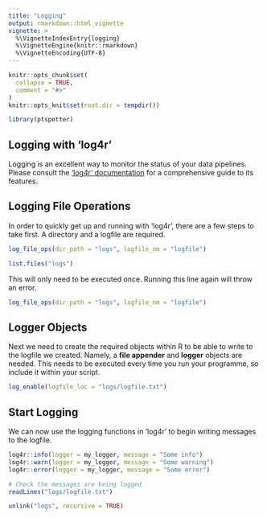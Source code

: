 ```yaml
---
title: "Logging"
output: rmarkdown::html_vignette
vignette: >
  %\VignetteIndexEntry{logging}
  %\VignetteEngine{knitr::rmarkdown}
  %\VignetteEncoding{UTF-8}
---
```


```r
knitr::opts_chunk$set(
  collapse = TRUE,
  comment = "#>"
)
knitr::opts_knit$set(root.dir = tempdir())
```

```r
library(ptspotter)
```

## Logging with 'log4r'

Logging is an excellent way to monitor the status of your data pipelines. Please consult the ['log4r' documentation ](https://cran.r-project.org/web/packages/log4r/log4r.pdf) for a comprehensive
guide to its features.

## Logging File Operations

In order to quickly get up and running with 'log4r', there are a few steps to
take first. A directory and a logfile are required.

```r
log_file_ops(dir_path = "logs", logfile_nm = "logfile")

list.files("logs")
```

This will only need to be executed once. Running this line again will throw
an error.

```r
log_file_ops(dir_path = "logs", logfile_nm = "logfile")

```


## Logger Objects

Next we need to create the required objects within R to be able to write to the 
logfile we created. Namely, a **file appender** and **logger** objects are
needed. This needs to be executed every time you run your programme, so include
it within your script.

```r
log_enable(logfile_loc = "logs/logfile.txt")
```

## Start Logging

We can now use the logging functions in 'log4r' to begin writing messages to the
logfile.

```r
log4r::info(logger = my_logger, message = "Some info")
log4r::warn(logger = my_logger, message = "Some warning")
log4r::error(logger = my_logger, message = "Some error")

# Check the messages are being logged
readLines("logs/logfile.txt")
```

```r
unlink("logs", recursive = TRUE)
```



